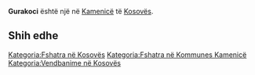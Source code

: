 {{Fshat në 
 | Emri                = Gurakoci
 | EmriAlt                = 
 | NAME_SHORT_FORM=      
 | NAME_GENERIC=      
 | NAME_SORT_NAME_RO=      GURAKOCI
 | FULL_NAME_RO = Gurakoci
 | FULL_NAME_ND_RO=Gurakoci
 | SORT_NAME_RG=GURAKOCI
 | FULL_NAME_RG=Gurakoci
 | FULL_NAME_ND_RG=Gurakoci
 | SRP_NAME_SHORT_FORM=      
 | SRP_NAME_GENERIC=      
 | SRP_NAME_SORT_NAME_RO=      
 | SRP_FULL_NAME_RO = 
 | SRP_FULL_NAME_ND_RO=
 | SRP_SORT_NAME_RG=
 | SRP_FULL_NAME_RG=
 | SRP_FULL_NAME_ND_RG=
 | Emri (Rasa dhanore) = 
 | Figura              = 
 | Shteti              = Kosovo
 | Komuna              = Kamenicë
 | Kodi postar         = 
 | Sipërfaqja          = 

 | Popullsia           = 

 | Regj. i popullsisë  = 
 | Dend. e popullsisë  = 
 | Faqja zyrtare       = 
 <!--- Koordinatat ----> 
 | Gjerësia            = 42.725556
 | Gjatësia            = 20.471944
 | Lartësia            = 
}}
'''Gurakoci''' është një [[]] në [[Kamenicë]] të [[Kosovës]].

<!-- == Gjeografia == -->
<!-- == Historia == -->
<!-- == Demografia == -->
== Shih edhe ==
{{Komuna Kamenicë}}
{{Kosovo-Administrata-Cung}}

[[Kategoria:Fshatra në Kosovës]]
[[Kategoria:Fshatra në Kommunes Kamenicë]]
[[Kategoria:Vendbanime në Kosovës]]